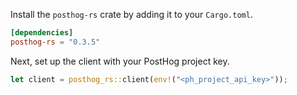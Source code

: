 Install the `posthog-rs` crate by adding it to your `Cargo.toml`.

```toml file=Cargo.toml
[dependencies]
posthog-rs = "0.3.5"
```

Next, set up the client with your PostHog project key.

```rust
let client = posthog_rs::client(env!("<ph_project_api_key>"));
```
